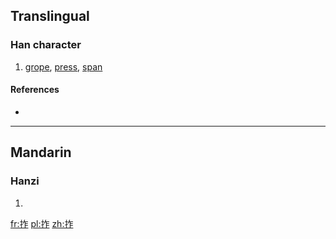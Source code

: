 ==Translingual==

===Han character===
{{Han char|rn=64|rad=手|as=05|sn=8|four=|canj=手人尸 (QOS)}}

# [[grope]], [[press]], [[span]]

====References====
* {{Han ref|kx=0424.160|dkj=11938|dj=0772.130|hdz=31853.060|uh=62C3|ud=25283}}

----

==Mandarin==

===Hanzi===
{{cmn-hanzi|pin=[[zhà]] ([[zha4]]), [[zhǎn]] ([[zhan3]])|wg=cha<sup>4</sup>, chan<sup>3</sup>}}

# {{defn|lang=cmn|sort=手05}}

[[fr:拃]]
[[pl:拃]]
[[zh:拃]]